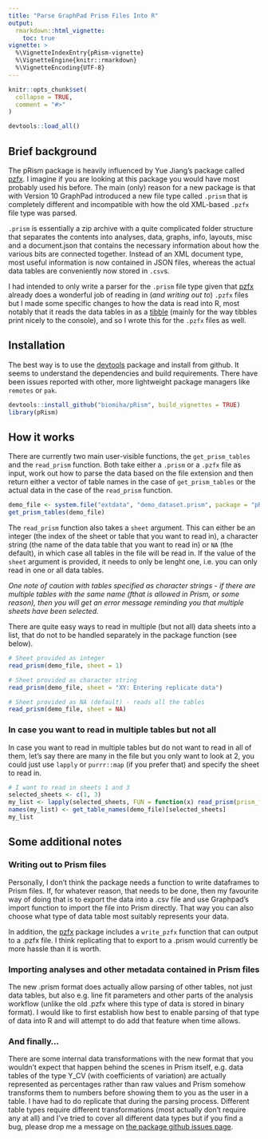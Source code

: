 ```yaml
---
title: "Parse GraphPad Prism Files Into R"
output: 
  rmarkdown::html_vignette:
    toc: true
vignette: >
  %\VignetteIndexEntry{pRism-vignette}
  %\VignetteEngine{knitr::rmarkdown}
  %\VignetteEncoding{UTF-8}
---
```


```r
knitr::opts_chunk$set(
  collapse = TRUE,
  comment = "#>"
)
```

```r
devtools::load_all()
```

## Brief background

The pRism package is heavily influenced by Yue Jiang's package called [pzfx](https://cran.r-project.org/web/packages/pzfx/ "pzfx package"). I imagine if you are looking at this package you would have most probably used his before. The main (only) reason for a new package is that with Version 10 GraphPad introduced a new file type called `.prism` that is completely different and incompatible with how the old XML-based `.pzfx` file type was parsed.

`.prism` is essentially a zip archive with a quite complicated folder structure that separates the contents into analyses, data, graphs, info, layouts, misc and a document.json that contains the necessary information about how the various bits are connected together. Instead of an XML document type, most useful information is now contained in JSON files, whereas the actual data tables are conveniently now stored in `.csv`s.

I had intended to only write a parser for the `.prism` file type given that [pzfx](https://cran.r-project.org/web/packages/pzfx/ "pzfx package") already does a wonderful job of reading in (*and writing out to*) `.pzfx` files but I made some specific changes to how the data is read into R, most notably that it reads the data tables in as a [tibble](https://tibble.tidyverse.org/ "tibble package") (mainly for the way tibbles print nicely to the console), and so I wrote this for the `.pzfx` files as well.

## Installation

The best way is to use the [devtools](https://devtools.r-lib.org/ "devtools package") package and install from github. It seems to understand the dependencies and build requirements. There have been issues reported with other, more lightweight package managers like `remotes` or `pak`.

```r
devtools::install_github("biomiha/pRism", build_vignettes = TRUE)
library(pRism)
```

## How it works

There are currently two main user-visible functions, the `get_prism_tables` and the `read_prism` function. Both take either a `.prism` or a `.pzfx` file as input, work out how to parse the data based on the file extension and then return either a vector of table names in the case of `get_prism_tables` or the actual data in the case of the `read_prism` function.

```r
demo_file <- system.file("extdata", "demo_dataset.prism", package = "pRism")
get_prism_tables(demo_file)
```

The `read_prism` function also takes a `sheet` argument. This can either be an integer (the index of the sheet or table that you want to read in), a character string (the name of the data table that you want to read in) or `NA` (the default), in which case all tables in the file will be read in. If the value of the `sheet` argument is provided, it needs to only be lenght one, i.e. you can only read in one or all data tables.

*One note of caution with tables specified as character strings - if there are multiple tables with the same name (fthat is allowed in Prism, or some reason), then you will get an error message reminding you that multiple sheets have been selected.*

There are quite easy ways to read in multiple (but not all) data sheets into a list, that do not to be handled separately in the package function (see below).

```r
# Sheet provided as integer
read_prism(demo_file, sheet = 1)
```

```r
# Sheet provided as character string
read_prism(demo_file, sheet = "XY: Entering replicate data")
```

```r
# Sheet provided as NA (default) - reads all the tables
read_prism(demo_file, sheet = NA)
```

\newline

### In case you want to read in multiple tables but not all

In case you want to read in multiple tables but do not want to read in all of them, let's say there are many in the file but you only want to look at 2, you could just use `lapply` or `purrr::map` (if you prefer that) and specify the sheet to read in.

```r
# I want to read in sheets 1 and 3
selected_sheets <- c(1, 3)
my_list <- lapply(selected_sheets, FUN = function(x) read_prism(prism_file = demo_file, sheet = x))
names(my_list) <- get_table_names(demo_file)[selected_sheets]
my_list
```

## Some additional notes

### Writing out to Prism files

Personally, I don't think the package needs a function to write dataframes to Prism files. If, for whatever reason, that needs to be done, then my favourite way of doing that is to export the data into a .csv file and use Graphpad's import function to import the file into Prism directly. That way you can also choose what type of data table most suitably represents your data.

In addition, the [pzfx](https://cran.r-project.org/web/packages/pzfx/ "pzfx package") package includes a `write_pzfx` function that can output to a .pzfx file. I think replicating that to export to a .prism would currently be more hassle than it is worth.

### Importing analyses and other metadata contained in Prism files

The new .prism format does actually allow parsing of other tables, not just data tables, but also e.g. line fit parameters and other parts of the analysis workflow (unlike the old .pzfx where this type of data is stored in binary format). I would like to first establish how best to enable parsing of that type of data into R and will attempt to do add that feature when time allows.

### And finally...

There are some internal data transformations with the new format that you wouldn't expect that happen behind the scenes in Prism itself, e.g. data tables of the type Y_CV (with coefficients of variation) are actually represented as percentages rather than raw values and Prism somehow transforms them to numbers before showing them to you as the user in a table. I have had to do replicate that during the parsing process. Different table types require different transformations (most actually don't require any at all) and I've tried to cover all different data types but if you find a bug, please drop me a message on [the package github issues page](https://github.com/Biomiha/pRism/issues "github issues").
